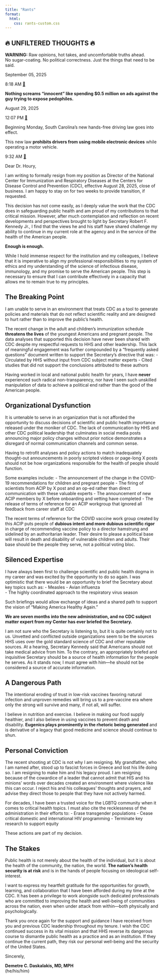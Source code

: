 ```yaml
---
title: "Rants"
format: 
  html:
    css: rants-custom.css
---
```


<style>
/* Firefox-specific dark mode enforcement */
html, body {
  background-color: #0a0a0a !important;
}

.quarto-light body {
  background-color: #0a0a0a !important;
}

/* Override any Quarto containers */
#quarto-document-content,
#quarto-content,
.quarto-container-page,
.page-layout-article,
main {
  background-color: #0a0a0a !important;
}

/* For users who prefer light mode, use light colors */
@media (prefers-color-scheme: light) {
  html, body {
    background-color: #ffffff !important;
  }
  
  .rants-container {
    background-color: #ffffff !important;
  }
  
  #quarto-document-content,
  #quarto-content,
  .quarto-container-page,
  .page-layout-article,
  main {
    background-color: #ffffff !important;
  }
}
</style>

<div class="rants-container" style="background-color: #0a0a0a; min-height: 100vh;">

# 🔥 UNFILTERED THOUGHTS 🔥

<div class="rants-intro">
<strong>WARNING:</strong> Raw opinions, hot takes, and uncomfortable truths ahead.<br>
No sugar-coating. No political correctness. Just the things that need to be said.
</div>

<div class="rants-timeline">

<!-- 2025-08-29 -->


<!-- 2025-09-05 -->
<div class="rant-day" data-date="2025-09-05">
<div class="date-header">
<span class="date">September 05, 2025</span>
</div>

<div class="rant-entry" id="rant-2025-09-05-1757074696630">
<div class="time-stamp">
8:18 AM
<a href="#rant-2025-09-05-1757074696630" class="rant-anchor" title="Link to this rant">🔗</a>
</div>
<div class="rant-content">
**Nothing screams "innocent" like spending $0.5 million on ads against the guy trying to expose pedophiles.**
</div>
</div>

</div><div class="rant-day" data-date="2025-08-29">
<div class="date-header">
<span class="date">August 29, 2025</span>
</div>

<div class="rant-entry" id="rant-2025-08-29-1756483677475">
<div class="time-stamp">
12:07 PM
<a href="#rant-2025-08-29-1756483677475" class="rant-anchor" title="Link to this rant">🔗</a>
</div>
<div class="rant-content">
Beginning Monday, South Carolina's new hands-free driving law goes into effect.

This new law **prohibits drivers from using mobile electronic devices** while operating a motor vehicle.
</div>
</div>

<div class="rant-entry" id="rant-2025-08-29-1756474355923">
<div class="time-stamp">
9:32 AM
<a href="#rant-2025-08-29-1756474355923" class="rant-anchor" title="Link to this rant">🔗</a>
</div>
<div class="rant-content">
Dear Dr. Houry,

I am writing to formally resign from my position as Director of the National Center for Immunization and Respiratory Diseases at the Centers for Disease Control and Prevention (CDC), effective August 28, 2025, close of business. I am happy to stay on for two weeks to provide transition, if requested.

This decision has not come easily, as I deeply value the work that the CDC does in safeguarding public health and am proud of my contributions to that critical mission. However, after much contemplation and reflection on recent developments and perspectives brought to light by Secretary Robert F. Kennedy Jr., I find that the views he and his staff have shared challenge my ability to continue in my current role at the agency and in the service of the health of the American people. 

**Enough is enough.**

While I hold immense respect for the institution and my colleagues, I believe that it is imperative to align my professional responsibilities to my system of ethics and my understanding of the science of infectious disease, immunology, and my promise to serve the American people. This step is necessary to ensure that I can contribute effectively in a capacity that allows me to remain true to my principles.

## The Breaking Point

I am unable to serve in an environment that treats CDC as a tool to generate policies and materials that do not reflect scientific reality and are designed to hurt rather than to improve the public's health. 

The recent change in the adult and children's immunization schedule **threatens the lives** of the youngest Americans and pregnant people. The data analyses that supported this decision have never been shared with CDC despite my respectful requests to HHS and other leadership. This lack of meaningful engagement was further compounded by a "frequently asked questions" document written to support the Secretary's directive that was:
- Circulated by HHS without input from CDC subject matter experts
- Cited studies that did not support the conclusions attributed to these authors

Having worked in local and national public health for years, I have **never** experienced such radical non-transparency, nor have I seen such unskilled manipulation of data to achieve a political end rather than the good of the American people.

## Organizational Dysfunction

It is untenable to serve in an organization that is not afforded the opportunity to discuss decisions of scientific and public health importance released under the moniker of CDC. The lack of communication by HHS and other CDC political leadership that culminates in social media posts announcing major policy changes without prior notice demonstrates a disregard of normal communication channels and common sense. 

Having to retrofit analyses and policy actions to match inadequately thought-out announcements in poorly scripted videos or page-long X posts should not be how organizations responsible for the health of people should function. 

Some examples include:
- The announcement of the change in the COVID-19 recommendations for children and pregnant people
- The firing of scientists from ACIP by X post and an op-ed rather than direct communication with these valuable experts
- The announcement of new ACIP members by X before onboarding and vetting have completed
- The release of terms of reference for an ACIP workgroup that ignored all feedback from career staff at CDC

The recent terms of reference for the COVID vaccine work group created by this ACIP puts people of **dubious intent and more dubious scientific rigor** in charge of recommending vaccine policy to a director hamstrung and sidelined by an authoritarian leader. Their desire to please a political base will result in death and disability of vulnerable children and adults. Their base should be the people they serve, not a political voting bloc.

## Silenced Expertise

I have always been first to challenge scientific and public health dogma in my career and was excited by the opportunity to do so again. I was optimistic that there would be an opportunity to brief the Secretary about key topics such as:
- Measles
- Avian influenza  
- The highly coordinated approach to the respiratory virus season

Such briefings would allow exchange of ideas and a shared path to support the vision of "Making America Healthy Again." 

**We are seven months into the new administration, and no CDC subject matter expert from my Center has ever briefed the Secretary.**

I am not sure who the Secretary is listening to, but it is quite certainly not to us. Unvetted and conflicted outside organizations seem to be the sources HHS uses over the gold standard science of CDC and other reputable sources. At a hearing, Secretary Kennedy said that Americans should not take medical advice from him. To the contrary, an appropriately briefed and inquisitive Secretary should be a source of health information for the people he serves. As it stands now, I must agree with him—he should not be considered a source of accurate information.

## A Dangerous Path

The intentional eroding of trust in low-risk vaccines favoring natural infection and unproven remedies will bring us to a pre-vaccine era where only the strong will survive and many, if not all, will suffer. 

I believe in nutrition and exercise. I believe in making our food supply healthier, and I also believe in using vaccines to prevent death and disability. **Eugenics plays prominently in the rhetoric being generated** and is derivative of a legacy that good medicine and science should continue to shun.

## Personal Conviction

The recent shooting at CDC is not why I am resigning. My grandfather, who I am named after, stood up to fascist forces in Greece and lost his life doing so. I am resigning to make him and his legacy proud. I am resigning because of the cowardice of a leader that cannot admit that HIS and his minions' words over decades created an environment where violence like this can occur. I reject his and his colleagues' thoughts and prayers, and advise they direct those to people that they have not actively harmed.

For decades, I have been a trusted voice for the LGBTQ community when it comes to critical health topics. I must also cite the recklessness of the administration in their efforts to:
- Erase transgender populations
- Cease critical domestic and international HIV programming
- Terminate key research to support equity

These actions are part of my decision.

## The Stakes

Public health is not merely about the health of the individual, but it is about the health of the community, the nation, the world. **The nation's health security is at risk** and is in the hands of people focusing on ideological self-interest.

I want to express my heartfelt gratitude for the opportunities for growth, learning, and collaboration that I have been afforded during my time at the CDC. It has been a privilege to work alongside such dedicated professionals who are committed to improving the health and well-being of communities across the nation, even when under attack from within—both physically and psychologically.

Thank you once again for the support and guidance I have received from you and previous CDC leadership throughout my tenure. I wish the CDC continued success in its vital mission and that HHS reverse its dangerous course to dismantle public health as a practice and as an institution. If they continue the current path, they risk our personal well-being and the security of the United States.

Sincerely,

**Demetre C. Daskalakis, MD, MPH**  
(he/his/him)
</div>
</div>

</div>

<!-- rants will be inserted here -->

</div>
</div>